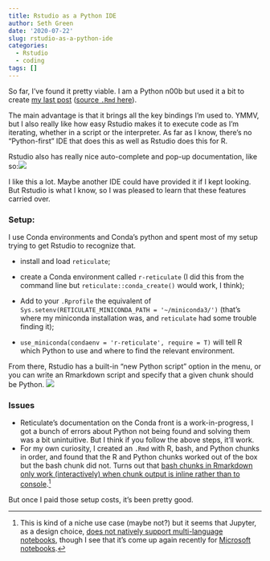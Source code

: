 ```yaml
---
title: Rstudio as a Python IDE
author: Seth Green
date: '2020-07-22'
slug: rstudio-as-a-python-ide
categories:
  - Rstudio
  - coding
tags: []
---
```


So far, I've found it pretty viable. I am a Python n00b but used it a bit to create [my last post](https://setharielgreen.com/2020/07/21/all-the-words-in-lord-of-the-rings-that-i-did-not-know/) ([source `.Rmd` here](https://github.com/setgree/setharielgreen/blob/master/content/post/2020-07-14-all-the-words-in-lord-of-the-rings-that-i-did-not-know.Rmd)). 

The main advantage is that it brings all the key bindings I'm used to. YMMV, but I also really like how easy Rstudio makes it to execute code as I'm iterating, whether in a script or the interpreter. As far as I know, there's no "Python-first" IDE that does this as well as Rstudio does this for R.

Rstudio also has really nice auto-complete and pop-up documentation, like so:![](/post/2020-07-22-rstudio-as-a-python-ide_files/Screen Shot 2020-07-22 at 2.03.09 PM.png)

I like this a lot. Maybe another IDE could have provided it if I kept looking. But Rstudio is what I know, so I was pleased to learn that these features carried over.

### Setup:
I use Conda environments and Conda's python and spent most of my setup trying to get Rstudio to recognize that.

* install and load `reticulate`;

* create a Conda environment called `r-reticulate` (I did this from the command line but `reticulate::conda_create()` would work, I think); 
* Add to your `.Rprofile` the equivalent of `Sys.setenv(RETICULATE_MINICONDA_PATH = '~/miniconda3/')` (that's where my miniconda installation was, and `reticulate` had some trouble finding it); 
* `use_miniconda(condaenv = 'r-reticulate', require = T)` will tell R which Python to use and where to find the relevant environment. 

From there, Rstudio has a built-in "new Python script" option in the menu, or you can write an Rmarkdown script and specify that a given  chunk should be Python.
![](/post/2020-07-22-rstudio-as-a-python-ide_files/Screen Shot 2020-07-22 at 4.50.55 PM.png)

### Issues
* Reticulate's documentation on the Conda front is a work-in-progress, I got a bunch of errors about Python not being found and solving them was a bit unintuitive. But I think if you follow the above steps, it'll work.
* For my own curiosity, I created an `.Rmd` with R, bash, and Python chunks in order, and found that the R and Python chunks worked out of the box but the bash chunk did not. Turns out that [bash chunks in Rmarkdown only work (interactively) when chunk output is inline rather than to console ](https://github.com/rstudio/rstudio/issues/7398).^[This is kind of a niche use case (maybe not?) but it seems that Jupyter, as a design choice, [does not natively support multi-language notebooks](https://github.com/jupyterlab/jupyterlab/issues/2815#issuecomment-321538857), though I see that it's come up again recently for [Microsoft notebooks](https://github.com/microsoft/azuredatastudio/issues/9580).] 

But once I paid those setup costs, it's been pretty good. 